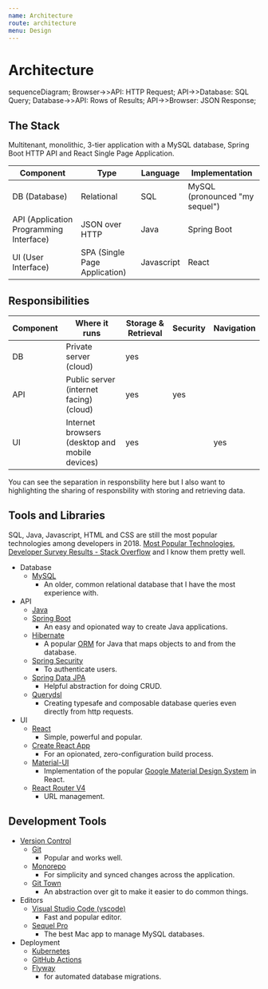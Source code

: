 ```yaml
---
name: Architecture
route: architecture
menu: Design
---
```



# Architecture

<!-- prettier-ignore -->
<Mermaid>
	sequenceDiagram; 
  Browser->>API: HTTP Request;
	API->>Database: SQL Query; 
  Database->>API: Rows of Results; 
  API->>Browser: JSON Response;
</Mermaid>

## The Stack

Multitenant, monolithic, 3-tier application with a MySQL database, Spring Boot HTTP API and React Single Page Application.

| Component                                 | Type                            | Language   | Implementation                   |
| ----------------------------------------- | ------------------------------- | ---------- | -------------------------------- |
| DB \(Database\)                           | Relational                      | SQL        | MySQL \(pronounced "my sequel"\) |
| API \(Application Programming Interface\) | JSON over HTTP                  | Java       | Spring Boot                      |
| UI \(User Interface\)                     | SPA \(Single Page Application\) | Javascript | React                            |

## Responsibilities

| Component | Where it runs                                    | Storage & Retrieval | Security | Navigation |
| --------- | ------------------------------------------------ | ------------------- | -------- | ---------- |
| DB        | Private server \(cloud\)                         | yes                 |          |            |
| API       | Public server \(internet facing\) \(cloud\)      | yes                 | yes      |            |
| UI        | Internet browsers \(desktop and mobile devices\) | yes                 |          | yes        |

You can see the separation in responsbility here but I also want to highlighting the sharing of responsbility with storing and retrieving data.

## Tools and Libraries

SQL, Java, Javascript, HTML and CSS are still the most popular technologies among developers in 2018. [Most Popular Technologies, Developer Survey Results - Stack Overflow](https://insights.stackoverflow.com/survey/2018/#most-popular-technologies) and I know them pretty well.

- Database
  - [MySQL](https://en.wikipedia.org/wiki/MySQL)
    - An older, common relational database that I have the most experience with.
- API
  - [Java](https://en.wikipedia.org/wiki/Java_%28programming_language%29)
  - [Spring Boot](https://spring.io/projects/spring-boot#overview)
    - An easy and opionated way to create Java applications.
  - [Hibernate](http://hibernate.org/orm/)
    - A popular [ORM](https://stackoverflow.com/questions/1279613/what-is-an-orm-and-where-can-i-learn-more-about-it) for Java that maps objects to and from the database.
  - [Spring Security](https://spring.io/projects/spring-security)
    - To authenticate users.
  - [Spring Data JPA](https://projects.spring.io/spring-data-jpa/)
    - Helpful abstraction for doing CRUD.
  - [Querydsl](http://www.querydsl.com/)
    - Creating typesafe and composable database queries even directly from http requests.
- UI
  - [React](https://reactjs.org/)
    - Simple, powerful and popular.
  - [Create React App](https://github.com/facebook/create-react-app)
    - For an opionated, zero-configuration build process.
  - [Material-UI](https://material-ui.com/)
    - Implementation of the popular [Google Material Design System](https://material.io/) in React.
  - [React Router V4](https://reacttraining.com/react-router/)
    - URL management.

## Development Tools

- [Version Control](https://www.atlassian.com/git/tutorials/what-is-version-control)
  - [Git](https://git-scm.com/)
    - Popular and works well.
  - [Monorepo](https://danluu.com/monorepo/)
    - For simplicity and synced changes across the application.
  - [Git Town](http://www.git-town.com/)
    - An abstraction over git to make it easier to do common things.
- Editors
  - [Visual Studio Code \(vscode\)](https://code.visualstudio.com/)
    - Fast and popular editor.
  - [Sequel Pro](https://www.sequelpro.com/)
    - The best Mac app to manage MySQL databases.
- Deployment
  - [Kubernetes](kubernetes-and-ci)
  - [GitHub Actions](https://github.com/features/actions)
  - [Flyway](https://flywaydb.org/)
    - for automated database migrations.
